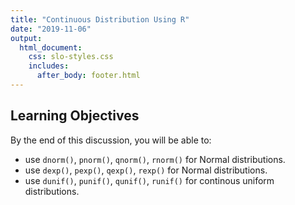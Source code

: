 ```yaml
---
title: "Continuous Distribution Using R"
date: "2019-11-06"
output: 
  html_document:
    css: slo-styles.css 
    includes:
      after_body: footer.html
---
```


## Learning Objectives

By the end of this discussion, you will be able to:

- use `dnorm()`, `pnorm()`, `qnorm()`, `rnorm()` for Normal distributions.
- use `dexp()`, `pexp()`, `qexp()`, `rexp()` for Normal distributions.
- use `dunif()`, `punif()`, `qunif()`, `runif()` for continous uniform distributions.


<br>
<br>
<br>

